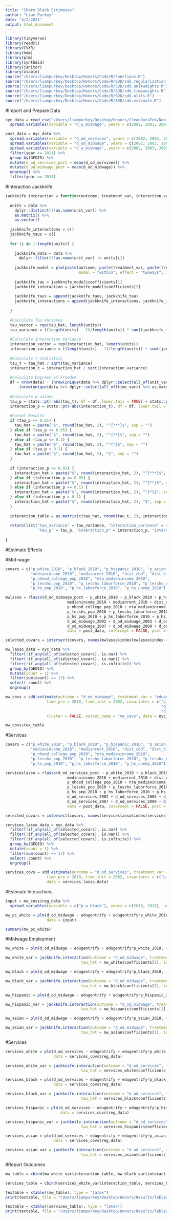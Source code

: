 ```yaml
---
title: "Share Black Estimates"
author: "Liam Purkey"
date: "4/2/2021"
output: html_document
---
```


```r
library(tidyverse)
library(readxl)
library(CVXR)
library(hdm)
library(plm)
library(synthdid)
library(janitor)
library(xtable)
source("/Users/liampurkey/Desktop/Honors/Code/R/Functions.R")
source("/Users/liampurkey/Desktop/Honors/Code/R/SDD/sdd.regularization.R")
source("/Users/liampurkey/Desktop/Honors/Code/R/SDD/sdd.unitweights.R")
source("/Users/liampurkey/Desktop/Honors/Code/R/SDD/sdd.timeweights.R")
source("/Users/liampurkey/Desktop/Honors/Code/R/SDD/sdd.utils.R")
source("/Users/liampurkey/Desktop/Honors/Code/R/SDD/sdd.estimate.R")
```

#Import and Prepare Data 

```r
nyc_data = read_csv("/Users/liampurkey/Desktop/Honors/CleanDataFeb/New York/nyc_panel.csv") %>% 
  spread.variables(variable = "d_w_midwage", years = c(2002, 2003, 2004, 2005, 2006, 2007, 2008, 2009), unit_var = "GEOID", time_var = "year", data = .)
```

```r
post_data = nyc_data %>%
  spread.variables(variable = "d_od_services", years = c(2002, 2003, 2004, 2005, 2006, 2007, 2008, 2009, 2010), unit_var = "GEOID", time_var = "year", data = .) %>%
  spread.variables(variable = "d_od_midwage", years = c(2002, 2003, 2004, 2005, 2006, 2007, 2008, 2009, 2010), unit_var = "GEOID", time_var = "year", data = .) %>%
  spread.variables(variable = "d_w_midwage", years = c(2002, 2003, 2004, 2005, 2006, 2007, 2008, 2009, 2010), unit_var = "GEOID", time_var = "year", data = .) %>%
  filter(year >= 2011) %>%
  group_by(GEOID) %>%
  mutate(d_od_services_post = mean(d_od_services)) %>%
  mutate(d_od_midwage_post = mean(d_od_midwage)) %>%
  ungroup() %>%
  filter(year == 2018)
```

#Interaction Jackknife

```r
jackknife.interaction = function(outcome, treatment_var, interaction_var, unit_var, time_var, tau_hat, interaction_hat, data) {
  
  units = data %>%
    dplyr::distinct(!!as.name(unit_var)) %>%
    as.matrix() %>%
    as.vector()
  
  jackknife_interactions = c()
  jackknife_taus = c()
  
  for (i in 1:length(units)) {
    
    jackknife_data = data %>%
      dplyr::filter(!!as.name(unit_var) != units[i])
    
    jackknife_model = plm(paste(outcome, paste(treatment_var, paste(treatment_var, interaction_var, sep = "*"), sep = "+"), sep = "~"), 
                                model = "within", effect = "twoways", index = c(unit_var, time_var), weights = reg_weight, data = jackknife_data)
    
    jackknife_tau = jackknife_model$coefficients[1]
    jackknife_interaction = jackknife_model$coefficients[2]
    
    jackknife_taus = append(jackknife_taus, jackknife_tau)
    jackknife_interactions = append(jackknife_interactions, jackknife_interaction)
      
  }
  
  #Calculate Tau Variance
  tau_vector = rep(tau_hat, length(units))
  tau_variance = ((length(units) - 1)/length(units)) * sum((jackknife_taus - tau_vector)^2)
  
  #Calculate Interaction Variance
  interaction_vector = rep(interaction_hat, length(units))
  interaction_variance = ((length(units) - 1)/length(units)) * sum((jackknife_interactions - interaction_vector)^2)
  
  #Calculate t-statistics
  tau_t = tau_hat / sqrt(tau_variance)
  interaction_t = interaction_hat / sqrt(interaction_variance)
  
  #Calculate Degrees of Freedom
  df = nrow(data) - (nrow(unique(data %>% dplyr::select(all_of(unit_var)) %>% as.matrix)) - 1) - 
      (nrow(unique(data %>% dplyr::select(all_of(time_var)) %>% as.matrix)) - 1) - 2
  
  #Calculate p-values 
  tau_p = stats::pt(-abs(tau_t), df = df, lower.tail = TRUE) + stats::pt(abs(tau_t), df = df, lower.tail = FALSE)
  interaction_p = stats::pt(-abs(interaction_t), df = df, lower.tail = TRUE) + stats::pt(abs(interaction_t), df = df, lower.tail = FALSE)
  
  #Format Results 
  if (tau_p <= 0.01) {
    tau_hat = paste("$", round(tau_hat, 2), "^{***}$", sep = "")
  } else if (tau_p <= 0.05) {
    tau_hat = paste("$", round(tau_hat, 2), "^{**}$", sep = "")
  } else if (tau_p <= 0.1) {
    tau_hat = paste("$", round(tau_hat, 2), "^{*}$", sep = "")
  } else if (tau_p > 0.1) {
    tau_hat = paste("$", round(tau_hat, 2), "$", sep = "")
  }
  
  if (interaction_p <= 0.01) {
    interaction_hat = paste("$", round(interaction_hat, 2), "^{***}$", sep = "")
  } else if (interaction_p <= 0.05) {
    interaction_hat = paste("$", round(interaction_hat, 2), "^{**}$", sep = "")
  } else if (interaction_p <= 0.1) {
    interaction_hat = paste("$", round(interaction_hat, 2), "^{*}$", sep = "")
  } else if (interaction_p > 0.1) {
    interaction_hat = paste("$", round(interaction_hat, 2), "$", sep = "")
  }
  
  interaction_table = as.matrix(c(tau_hat, round(tau_t, 2), interaction_hat, round(interaction_t, 2)))
  
  return(list("tau_variance" = tau_variance, "interaction_variance" = interaction_variance, "tau_t" = tau_t, "interaction_t" = interaction_t,
              "tau_p" = tau_p, "interaction_p" = interaction_p, "interaction_table" = interaction_table))
  
}
```

#Estimate Effects 

#Mid-wage 

```r
covars = c("p_white_2010", "p_black_2010", "p_hispanic_2010", "p_asian_2010", "p_hs_pop_2010",
           "medianincome_2010", "medianrent_2010", "dist_cbd", "dist_hi",
           "p_nhood_college_pop_2010", "nta_medianincome_2010",
           "p_lesshs_pop_2010", "p_lesshs_laborforce_2010", "p_lesshs_unemp_2010",
           "p_hs_pop_2010", "p_hs_laborforce_2010", "p_hs_unemp_2010")
```

```r
mwlasso = rlasso(d_od_midwage_post ~ p_white_2010 + p_black_2010 + p_hispanic_2010 + p_asian_2010 + p_hs_pop_2010 +
                           medianincome_2010 + medianrent_2010 + dist_cbd + dist_hi +
                           p_nhood_college_pop_2010 + nta_medianincome_2010 + 
                           p_lesshs_pop_2010 + p_lesshs_laborforce_2010 + p_lesshs_unemp_2010 + 
                           p_hs_pop_2010 + p_hs_laborforce_2010 + p_hs_unemp_2010 + 
                           d_od_midwage_2002 + d_od_midwage_2003 + d_od_midwage_2004 + d_od_midwage_2005 + d_od_midwage_2006 + 
                           d_od_midwage_2007 + d_od_midwage_2009 + d_od_midwage_2010, 
                           data = post_data, intercept = FALSE, post = FALSE)
```

```r
selected_covars = intersect(covars, names(mwlasso$index[mwlasso$index == TRUE]))
```

```r
mw_lasso_data = nyc_data %>%
  filter(!if_any(all_of(selected_covars), is.na)) %>%
  filter(!if_any(all_of(selected_covars), is.nan)) %>%
  filter(!if_any(all_of(selected_covars), is.infinite)) %>%
  group_by(GEOID) %>%
  mutate(count = 1) %>%
  filter(sum(count) == 17) %>%
  select(-count) %>%
  ungroup()
```

```r
mw_covs = sdd.estimate(outcome = "d_od_midwage", treatment_var = "edugentrify", unit_var = "GEOID", time_var = "year", cluster_var = "NTA", 
                  time_pre = 2010, time_init = 2002, covariates = c("p_college_pop_2000", "p_college_pop_2010", 
                                                                    "d_w_midwage_2002", "d_w_midwage_2003", "d_w_midwage_2004", "d_w_midwage_2005", "d_w_midwage_2006",
                                                                    "d_w_midwage_2007", "d_w_midwage_2008", "d_w_midwage_2009", "d_w_midwage_2010"), 
                  cluster = FALSE, output_name = "mw_covs", data = nyc_data)
```
```r
mw_covs$tex_table
```

#Services 

```r
covars = c("p_white_2010", "p_black_2010", "p_hispanic_2010", "p_asian_2010", "p_hs_pop_2010",
           "medianincome_2010", "medianrent_2010", "dist_cbd", "dist_hi",
           "p_nhood_college_pop_2010", "nta_medianincome_2010",
           "p_lesshs_pop_2010", "p_lesshs_laborforce_2010", "p_lesshs_unemp_2010",
           "p_hs_pop_2010", "p_hs_laborforce_2010", "p_hs_unemp_2010")
```

```r
serviceslasso = rlasso(d_od_services_post ~ p_white_2010 + p_black_2010 + p_hispanic_2010 + p_asian_2010 + p_hs_pop_2010 +
                           medianincome_2010 + medianrent_2010 + dist_cbd + dist_hi +
                           p_nhood_college_pop_2010 + nta_medianincome_2010 + 
                           p_lesshs_pop_2010 + p_lesshs_laborforce_2010 + p_lesshs_unemp_2010 + 
                           p_hs_pop_2010 + p_hs_laborforce_2010 + p_hs_unemp_2010 + 
                           d_od_services_2002 + d_od_services_2003 + d_od_services_2004 + d_od_services_2005 + d_od_services_2006 + 
                           d_od_services_2007 + d_od_services_2009 + d_od_services_2010, 
                           data = post_data, intercept = FALSE, post = FALSE)
```

```r
selected_covars = intersect(covars, names(serviceslasso$index[serviceslasso$index == TRUE]))
```

```r
services_lasso_data = nyc_data %>%
  filter(!if_any(all_of(selected_covars), is.na)) %>%
  filter(!if_any(all_of(selected_covars), is.nan)) %>%
  filter(!if_any(all_of(selected_covars), is.infinite)) %>%
  group_by(GEOID) %>%
  mutate(count = 1) %>%
  filter(sum(count) == 17) %>%
  select(-count) %>%
  ungroup()
```

```r
services_covs = sdd.estimate(outcome = "d_od_services", treatment_var = "edugentrify", unit_var = "GEOID", time_var = "year", cluster_var = "NTA", 
                  time_pre = 2010, time_init = 2002, covariates = c("p_college_pop_2000", "p_college_pop_2010", selected_covars), cluster = FALSE, output_name = "services_covs",
                  data = services_lasso_data)
```

#Estimate Interactions 

```r
input = mw_covs$reg_data %>%
  spread.variables(variable = c("p_w_black"), years = c(2010, 2018), unit_var = "GEOID", time_var = "year") 
```

```r
mw_pc_white = plm(d_od_midwage ~ edugentrify + edugentrify*p_white_2010, model = "within", effect = "twoways", index = c("GEOID", "year"), weights = reg_weight, 
                  data = input)
``` 

```r
summary(mw_pc_white)
```

#Midwage Employment

```r
mw_white = plm(d_od_midwage ~ edugentrify + edugentrify*p_white_2010, model = "within", effect = "twoways", index = c("GEOID", "year"), weights = reg_weight, data = mw_covs$reg_data)
```

```r
mw_white_var = jackknife.interaction(outcome = "d_od_midwage", treatment_var = "edugentrify", interaction_var = "p_white_2010", unit_var = "GEOID", time_var = "year",
                                 tau_hat = mw_white$coefficients[1], interaction_hat = mw_white$coefficients[2], data = mw_covs$reg_data)
```

```r
mw_black = plm(d_od_midwage ~ edugentrify + edugentrify*p_black_2010, model = "within", effect = "twoways", index = c("GEOID", "year"), weights = reg_weight, data = mw_covs$reg_data)
```

```r
mw_black_var = jackknife.interaction(outcome = "d_od_midwage", treatment_var = "edugentrify", interaction_var = "p_black_2010", unit_var = "GEOID", time_var = "year",
                                 tau_hat = mw_black$coefficients[1], interaction_hat = mw_black$coefficients[2], data = mw_covs$reg_data)
```

```r
mw_hispanic = plm(d_od_midwage ~ edugentrify + edugentrify*p_hispanic_2010, model = "within", effect = "twoways", index = c("GEOID", "year"), weights = reg_weight, data = mw_covs$reg_data)
```

```r
mw_hispanic_var = jackknife.interaction(outcome = "d_od_midwage", treatment_var = "edugentrify", interaction_var = "p_hispanic_2010", unit_var = "GEOID", time_var = "year",
                                 tau_hat = mw_hispanic$coefficients[1], interaction_hat = mw_hispanic$coefficients[2], data = mw_covs$reg_data)
```

```r
mw_asian = plm(d_od_midwage ~ edugentrify + edugentrify*p_asian_2010, model = "within", effect = "twoways", index = c("GEOID", "year"), weights = reg_weight, data = mw_covs$reg_data)
```

```r
mw_asian_var = jackknife.interaction(outcome = "d_od_midwage", treatment_var = "edugentrify", interaction_var = "p_asian_2010", unit_var = "GEOID", time_var = "year",
                                 tau_hat = mw_asian$coefficients[1], interaction_hat = mw_asian$coefficients[2], data = mw_covs$reg_data)
```

#Services

```r
services_white = plm(d_od_services ~ edugentrify + edugentrify*p_white_2010, model = "within", effect = "twoways", index = c("GEOID", "year"), weights = reg_weight, 
                     data = services_covs$reg_data)
```

```r
services_white_var = jackknife.interaction(outcome = "d_od_services", treatment_var = "edugentrify", interaction_var = "p_white_2010", unit_var = "GEOID", time_var = "year",
                                 tau_hat = services_white$coefficients[1], interaction_hat = services_white$coefficients[2], data = services_covs$reg_data)
```

```r
services_black = plm(d_od_services ~ edugentrify + edugentrify*p_black_2010, model = "within", effect = "twoways", index = c("GEOID", "year"), weights = reg_weight, 
                     data = services_covs$reg_data)
```

```r
services_black_var = jackknife.interaction(outcome = "d_od_services", treatment_var = "edugentrify", interaction_var = "p_black_2010", unit_var = "GEOID", time_var = "year",
                                 tau_hat = services_black$coefficients[1], interaction_hat = services_black$coefficients[2], data = services_covs$reg_data)
```

```r
services_hispanic = plm(d_od_services ~ edugentrify + edugentrify*p_hispanic_2010, model = "within", effect = "twoways", index = c("GEOID", "year"), weights = reg_weight, 
                        data = services_covs$reg_data)
```

```r
services_hispanic_var = jackknife.interaction(outcome = "d_od_services", treatment_var = "edugentrify", interaction_var = "p_hispanic_2010", unit_var = "GEOID", time_var = "year",
                                 tau_hat = services_hispanic$coefficients[1], interaction_hat = services_hispanic$coefficients[2], data = services_covs$reg_data)
```

```r
services_asian = plm(d_od_services ~ edugentrify + edugentrify*p_asian_2010, model = "within", effect = "twoways", index = c("GEOID", "year"), weights = reg_weight, 
                     data = services_covs$reg_data)
```

```r
services_asian_var = jackknife.interaction(outcome = "d_od_services", treatment_var = "edugentrify", interaction_var = "p_asian_2010", unit_var = "GEOID", time_var = "year",
                                 tau_hat = services_asian$coefficients[1], interaction_hat = services_asian$coefficients[2], data = services_covs$reg_data)
```

#Report Outcomes

```r
mw_table = cbind(mw_white_var$interaction_table, mw_black_var$interaction_table, mw_hispanic_var$interaction_table, mw_asian_var$interaction_table)
```

```r
services_table = cbind(services_white_var$interaction_table, services_black_var$interaction_table, services_hispanic_var$interaction_table, services_asian_var$interaction_table)
```

```r
textable = xtable((mw_table), type = "latex")
print(textable, file = "/Users/liampurkey/Desktop/Honors/Results/Tables/New York/Tex/mw_race.tex", sanitize.text.function = function(x) x)
```

```r
textable = xtable((services_table), type = "latex")
print(textable, file = "/Users/liampurkey/Desktop/Honors/Results/Tables/New York/Tex/services_race.tex", sanitize.text.function = function(x) x)
```





